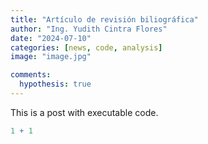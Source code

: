 ```yaml
---
title: "Artículo de revisión biliográfica"
author: "Ing. Yudith Cintra Flores"
date: "2024-07-10"
categories: [news, code, analysis]
image: "image.jpg"

comments: 
  hypothesis: true
---
```


This is a post with executable code.

```r
1 + 1
```
